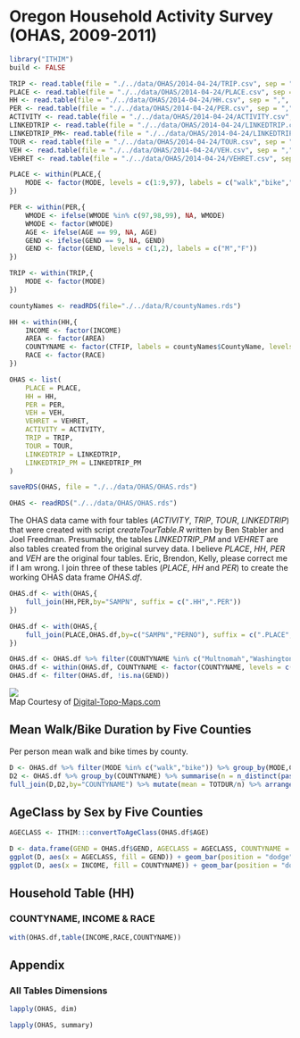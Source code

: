 # Oregon Household Activity Survey (OHAS, 2009-2011)

```r
library("ITHIM")
build <- FALSE
```

```r
TRIP <- read.table(file = "./../data/OHAS/2014-04-24/TRIP.csv", sep = ",", header = TRUE, row.names = 1)
PLACE <- read.table(file = "./../data/OHAS/2014-04-24/PLACE.csv", sep = ",", header = TRUE, row.names = 1)
HH <- read.table(file = "./../data/OHAS/2014-04-24/HH.csv", sep = ",", header = TRUE, row.names = 1)
PER <- read.table(file = "./../data/OHAS/2014-04-24/PER.csv", sep = ",", header = TRUE, row.names = 1)
ACTIVITY <- read.table(file = "./../data/OHAS/2014-04-24/ACTIVITY.csv", sep = ",", header = TRUE, row.names = 1)
LINKEDTRIP <- read.table(file = "./../data/OHAS/2014-04-24/LINKEDTRIP.csv", sep = ",", header = TRUE, row.names = 1)
LINKEDTRIP_PM<- read.table(file = "./../data/OHAS/2014-04-24/LINKEDTRIP_PM.csv", sep = ",", header = TRUE, row.names = 1)
TOUR <- read.table(file = "./../data/OHAS/2014-04-24/TOUR.csv", sep = ",", header = TRUE, row.names = 1)
VEH <- read.table(file = "./../data/OHAS/2014-04-24/VEH.csv", sep = ",", header = TRUE, row.names = 1)
VEHRET <- read.table(file = "./../data/OHAS/2014-04-24/VEHRET.csv", sep = ",", header = TRUE, row.names = 1)
```

```r
PLACE <- within(PLACE,{
    MODE <- factor(MODE, levels = c(1:9,97), labels = c("walk","bike","auto driver","auto passenger","transit","dial-a-ride/paratransit","taxi","school bus","carpool","other"))
})
```

```r
PER <- within(PER,{
    WMODE <- ifelse(WMODE %in% c(97,98,99), NA, WMODE)
    WMODE <- factor(WMODE)
    AGE <- ifelse(AGE == 99, NA, AGE)
    GEND <- ifelse(GEND == 9, NA, GEND)
    GEND <- factor(GEND, levels = c(1,2), labels = c("M","F"))
})
```

```r
TRIP <- within(TRIP,{
    MODE <- factor(MODE)
})
```

```r
countyNames <- readRDS(file="./../data/R/countyNames.rds")

HH <- within(HH,{
    INCOME <- factor(INCOME)
    AREA <- factor(AREA)
    COUNTYNAME <- factor(CTFIP, labels = countyNames$CountyName, levels = countyNames$CountyID)
    RACE <- factor(RACE)
})
```

```r
OHAS <- list(
    PLACE = PLACE,
    HH = HH,
    PER = PER,
    VEH = VEH,
    VEHRET = VEHRET,
    ACTIVITY = ACTIVITY,
    TRIP = TRIP,
    TOUR = TOUR,
    LINKEDTRIP = LINKEDTRIP,
    LINKEDTRIP_PM = LINKEDTRIP_PM
)
```

```r
saveRDS(OHAS, file = "./../data/OHAS/OHAS.rds")
```

```r
OHAS <- readRDS("./../data/OHAS/OHAS.rds")
```

The OHAS data came with four tables (_ACTIVITY_, _TRIP_, _TOUR_,
_LINKEDTRIP_) that were created with script _createTourTable.R_
written by Ben Stabler and Joel Freedman.  Presumably, the tables
_LINKEDTRIP_PM_ and _VEHRET_ are also tables created from the original
survey data.  I believe _PLACE_, _HH_, _PER_ and _VEH_ are the
original four tables.  Eric, Brendon, Kelly, please correct me if I am
wrong.  I join three of these tables (_PLACE_, _HH_ and _PER_) to
create the working OHAS data frame _OHAS.df_.

```r
OHAS.df <- with(OHAS,{
    full_join(HH,PER,by="SAMPN", suffix = c(".HH",".PER"))
})

OHAS.df <- with(OHAS,{
    full_join(PLACE,OHAS.df,by=c("SAMPN","PERNO"), suffix = c(".PLACE",".OHAS"))
})

OHAS.df <- OHAS.df %>% filter(COUNTYNAME %in% c("Multnomah","Washington","Clackamas","Columbia","Yamhill"))
OHAS.df <- within(OHAS.df, COUNTYNAME <- factor(COUNTYNAME, levels = c("Multnomah","Washington","Clackamas","Columbia","Yamhill")))
OHAS.df <- filter(OHAS.df, !is.na(GEND))
```

<img src="https://www.digital-topo-maps.com/county-map/oregon-county-map.gif"><br>Map Courtesy of <a href="https://www.digital-topo-maps.com/county-map/oregon.shtml">Digital-Topo-Maps.com</a>

## Mean Walk/Bike Duration by Five Counties
Per person mean walk and bike times by county.
```r
D <- OHAS.df %>% filter(MODE %in% c("walk","bike")) %>% group_by(MODE,COUNTYNAME) %>% summarise(TOTDUR = sum(TRPDUR)) %>% arrange(COUNTYNAME,MODE)
D2 <- OHAS.df %>% group_by(COUNTYNAME) %>% summarise(n = n_distinct(paste0(SAMPN,PERNO)))
full_join(D,D2,by="COUNTYNAME") %>% mutate(mean = TOTDUR/n) %>% arrange(MODE,desc(mean)) %>% as.data.frame()
```

## AgeClass by Sex by Five Counties
```r
AGECLASS <- ITHIM:::convertToAgeClass(OHAS.df$AGE)
```

```r
D <- data.frame(GEND = OHAS.df$GEND, AGECLASS = AGECLASS, COUNTYNAME = OHAS.df$COUNTYNAME, INCOME = OHAS.df$INCOME, RACE = OHAS.df$RACE)
ggplot(D, aes(x = AGECLASS, fill = GEND)) + geom_bar(position = "dodge") + facet_grid(COUNTYNAME ~ .)
ggplot(D, aes(x = INCOME, fill = COUNTYNAME)) + geom_bar(position = "dodge")
```

## Household Table (HH)
### COUNTYNAME, INCOME & RACE
```r
with(OHAS.df,table(INCOME,RACE,COUNTYNAME))
```

## Appendix
### All Tables Dimensions
```r
lapply(OHAS, dim)
```

```r
lapply(OHAS, summary)
```

